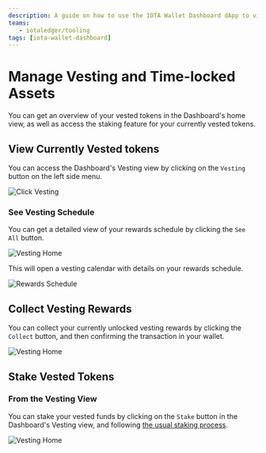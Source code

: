 ```yaml
---
description: A guide on how to use the IOTA Wallet Dashboard dApp to view, collect and stake vested tokens.
teams:
   - iotaledger/tooling
tags: [iota-wallet-dashboard]
---
```


# Manage Vesting and Time-locked Assets

You can get an overview of your vested tokens in the Dashboard's home view, as well as access the staking feature for your
currently vested tokens.

## View Currently Vested tokens

You can access the Dashboard's Vesting view by clicking on the `Vesting` button on the left side menu.

   ![Click Vesting](/img/about-iota/iota-wallet-dashboard/how-to/vesting/access-vesting.png)

### See Vesting Schedule

You can get a detailed view of your rewards schedule by clicking the `See All` button.

   ![Vesting Home](/img/about-iota/iota-wallet-dashboard/how-to/vesting/vesting-home.png)

This will open a vesting calendar with details on your rewards schedule.

   ![Rewards Schedule](/img/about-iota/iota-wallet-dashboard/how-to/vesting/rewards-schedule.png)

## Collect Vesting Rewards

You can collect your currently unlocked vesting rewards by clicking the `Collect` button, and then confirming the
transaction in your wallet.

   ![Vesting Home](/img/about-iota/iota-wallet-dashboard/how-to/vesting/vesting-home.png)

## Stake Vested Tokens

### From the Vesting View

You can stake your vested funds by clicking on the `Stake` button in the Dashboard's Vesting view, and
following [the usual staking process](./stake.mdx). 

   ![Vesting Home](/img/about-iota/iota-wallet-dashboard/how-to/vesting/vesting-home.png)
